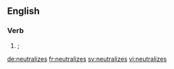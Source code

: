 ==English==

===Verb===
{{head|en|verb form}}

# {{American spelling}} {{alternative spelling of|neutralises|nodot=t}}; {{third-person singular of|neutralize|nocap=t}}

[[de:neutralizes]]
[[fr:neutralizes]]
[[sv:neutralizes]]
[[vi:neutralizes]]
